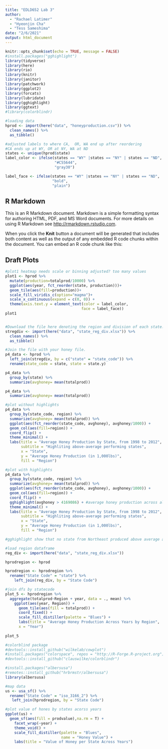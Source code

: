```yaml
---
title: "EDLD652 Lab 3"
author: 
  - "Rachael Latimer"
  - "Hyeonjin Cha"
  - "Tess Sameshima"
date: "2/6/2021"
output: html_document
---
```



```r
knitr::opts_chunk$set(echo = TRUE, message = FALSE)
#install.packages("gghighlight")
library(tidyverse)
library(here)
library(rio)
library(knitr)
library(janitor)
library(patchwork)
library(ggplot2)
library(forcats)
library(lubridate)
library(gghighlight)
library(ggtext)
#library(colorblindr)

```

```r
#loading data
hprod <- import(here("data", "honeyproduction.csv")) %>% 
  clean_names() %>% 
  as_tibble()

#adjusted labels to where CA,  OR, WA end up after reordering
#CA ends up at WY, OR at NY, WA at ND
states <- unique(hprod$state)
label_color <- ifelse(states == "WY" |states == "NY" | states == "ND", 
                      "#C55644",
                      "gray30")

label_face <- ifelse(states == "WY" |states == "NY" | states == "ND", 
                     "bold",
                     "plain")


```

## R Markdown

This is an R Markdown document. Markdown is a simple formatting syntax for authoring HTML, PDF, and MS Word documents. For more details on using R Markdown see <http://rmarkdown.rstudio.com>.

When you click the **Knit** button a document will be generated that includes both content as well as the output of any embedded R code chunks within the document. You can embed an R code chunk like this:


## Draft Plots
```r

#plot1 heatmap needs scale or binning adjusted? too many values
plot1 <- hprod %>% 
  mutate(production=totalprod/10000) %>% 
  ggplot(aes(year, fct_reorder(state, production)))+
  geom_tile(aes(fill=production))+
  scale_fill_viridis_c(option="magma")+
  scale_x_continuous(expand = c(0, 0)) +
  theme(axis.text.y = element_text(color = label_color,
                                  face = label_face))
plot1 
```

```r

```


```r
#Download the file here denoting the region and division of each state.
stregdiv <- import(here("data", "state_reg_div.xlsx")) %>% 
  clean_names() %>% 
  as_tibble()

#Join the file with your honey file.
p4_data <- hprod %>% 
  left_join(stregdiv, by = c("state" = "state_code")) %>% 
  rename(state_code = state, state = state.y)

p4_data %>% 
  group_by(state) %>% 
  summarize(avghoney= mean(totalprod))

p4_data %>% 
  summarize(avghoney= mean(totalprod))

#plot without highlights
p4_data %>% 
  group_by(state_code, region) %>% 
  summarize(avghoney= mean(totalprod)) %>%
  ggplot(aes(fct_reorder(state_code, avghoney), avghoney/1000)) + 
  geom_col(aes(fill=region)) + 
  coord_flip() + 
  theme_minimal() + 
  labs(title = "Average Honey Production by State, from 1998 to 2012",
       subtitle = "Highliting above-average performing states",
       x = "State",
       y = "Average Honey Production (in 1,000lbs)",
       fill = "Region")

#plot with highlights
p4_data %>% 
  group_by(state_code, region) %>% 
  summarize(avghoney= mean(totalprod)) %>%
  ggplot(aes(fct_reorder(state_code, avghoney), avghoney/1000)) + 
  geom_col(aes(fill=region)) + 
  coord_flip() + 
  gghighlight(avghoney > 4169086) + #average honey production across all state and year
  theme_minimal() + 
  labs(title = "Average Honey Production by State, from 1998 to 2012",
       subtitle = "Highliting above-average performing states",
       x = "State",
       y = "Average Honey Production (in 1,000lbs)",
       fill = "Region")

#gghighlight show that no state from Northeast produced above average amount of honey during the period!
```



```r
#load region dataframe
reg_div <- import(here("data", "state_reg_div.xlsx"))

hprodregion <- hprod

hprodregion <- hprodregion %>%   
  rename("State Code" = "state") %>% 
    left_join(reg_div, by = "State Code") 

#join dfs by statecode 
plot_5 <- hprodregion %>% 
  aggregate(totalprod~Region + year, data = ., mean) %>% 
    ggplot(aes(year, Region)) +
      geom_tile(aes(fill = totalprod)) +
      coord_fixed() +
      scale_fill_distiller(palette = "Blues") +
      labs(title = "Average Honey Production Across Years by Region",
      x = "Year")
      
plot_5
```

```r
#colorblind package
#devtools::install_github("wilkelab/cowplot")
#install.packages("colorspace", repos = "http://R-Forge.R-project.org")
#devtools::install_github("clauswilke/colorblindr")

#install.packages("albersusa")
#remotes::install_github("hrbrmstr/albersusa")
library(albersusa)

#map data
us <- usa_sf() %>% 
  rename("State Code" = "iso_3166_2") %>%
   left_join(hprodregion, by = "State Code")

#plot value of hones by states acorss years
ggplot(us) +
  geom_sf(aes(fill = prodvalue),na.rm = T) +
    facet_wrap(~year) +
    theme_void() +
    scale_fill_distiller(palette = "Blues",
                         name = "Honey Value") +
    labs(title = "Value of Honey per State Across Years")


```



